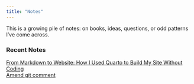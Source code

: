 ```yaml
---
title: "Notes"
---
```


This is a growing pile of notes: on books, ideas, questions, or odd patterns I’ve come across.

### Recent Notes

<div class="highlight-list">
  <div><a class="scribble-link" href="from-markdown-to-website.qmd">From Markdown to Website: How I Used Quarto to Build My Site Without Coding</a></div>
</div>

<div class="highlight-list">
  <div><a class="scribble-link" href="git commit --amend.qmd">Amend git comment</a></div>
</div>
